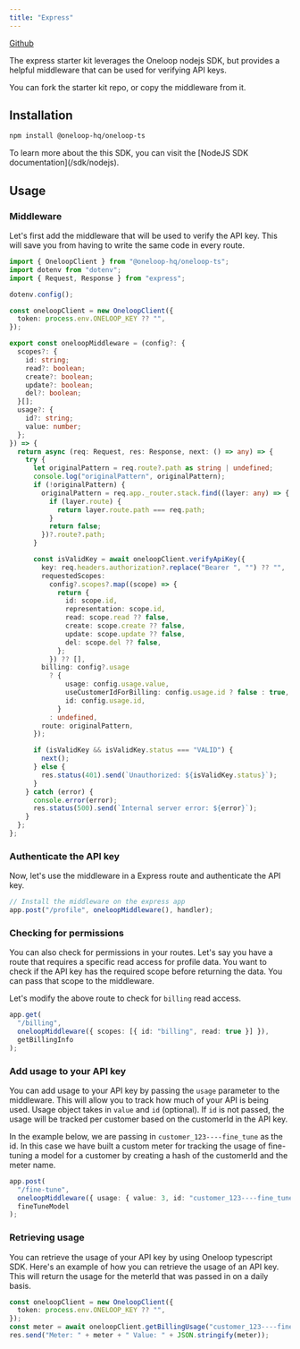 ```yaml
---
title: "Express"
---
```


<Icon icon="github" iconType="solid" color="#000000" /> [Github](https://github.com/oneloop-starter-kits/express)

The express starter kit leverages the Oneloop nodejs SDK, but provides a helpful middleware that can be used for verifying API keys.

You can fork the starter kit repo, or copy the middleware from it.

## Installation

```bash
npm install @oneloop-hq/oneloop-ts
```

<Info>
  To learn more about the this SDK, you can visit the [NodeJS SDK
  documentation](/sdk/nodejs).
</Info>

## Usage

### Middleware

Let's first add the middleware that will be used to verify the API key. This will save you from having to write the same code in every route.

```typescript middleware.ts
import { OneloopClient } from "@oneloop-hq/oneloop-ts";
import dotenv from "dotenv";
import { Request, Response } from "express";

dotenv.config();

const oneloopClient = new OneloopClient({
  token: process.env.ONELOOP_KEY ?? "",
});

export const oneloopMiddleware = (config?: {
  scopes?: {
    id: string;
    read?: boolean;
    create?: boolean;
    update?: boolean;
    del?: boolean;
  }[];
  usage?: {
    id?: string;
    value: number;
  };
}) => {
  return async (req: Request, res: Response, next: () => any) => {
    try {
      let originalPattern = req.route?.path as string | undefined;
      console.log("originalPattern", originalPattern);
      if (!originalPattern) {
        originalPattern = req.app._router.stack.find((layer: any) => {
          if (layer.route) {
            return layer.route.path === req.path;
          }
          return false;
        })?.route?.path;
      }

      const isValidKey = await oneloopClient.verifyApiKey({
        key: req.headers.authorization?.replace("Bearer ", "") ?? "",
        requestedScopes:
          config?.scopes?.map((scope) => {
            return {
              id: scope.id,
              representation: scope.id,
              read: scope.read ?? false,
              create: scope.create ?? false,
              update: scope.update ?? false,
              del: scope.del ?? false,
            };
          }) ?? [],
        billing: config?.usage
          ? {
              usage: config.usage.value,
              useCustomerIdForBilling: config.usage.id ? false : true,
              id: config.usage.id,
            }
          : undefined,
        route: originalPattern,
      });

      if (isValidKey && isValidKey.status === "VALID") {
        next();
      } else {
        res.status(401).send(`Unauthorized: ${isValidKey.status}`);
      }
    } catch (error) {
      console.error(error);
      res.status(500).send(`Internal server error: ${error}`);
    }
  };
};
```

### Authenticate the API key

Now, let's use the middleware in a Express route and authenticate the API key.

```typescript
// Install the middleware on the express app
app.post("/profile", oneloopMiddleware(), handler);
```

### Checking for permissions

You can also check for permissions in your routes. Let's say you have a route that requires a specific read access for profile data.
You want to check if the API key has the required scope before returning the data. You can pass that scope to the middleware.

Let's modify the above route to check for `billing` read access.

```typescript
app.get(
  "/billing",
  oneloopMiddleware({ scopes: [{ id: "billing", read: true }] }),
  getBillingInfo
);
```

### Add usage to your API key

You can add usage to your API key by passing the `usage` parameter to the middleware. This will allow you to track how much of your API is being used.
Usage object takes in `value` and `id` (optional). If `id` is not passed, the usage will be tracked per customer based on the customerId in the API key.

In the example below, we are passing in `customer_123----fine_tune` as the id. In this case we have built a custom meter for tracking the usage of fine-tuning a model for a customer by creating a hash of the customerId and the meter name.

```typescript
app.post(
  "/fine-tune",
  oneloopMiddleware({ usage: { value: 3, id: "customer_123----fine_tune" } }),
  fineTuneModel
);
```

### Retrieving usage

You can retrieve the usage of your API key by using Oneloop typescript SDK. Here's an example of how you can retrieve the usage of an API key.
This will return the usage for the meterId that was passed in on a daily basis.

```typescript
const oneloopClient = new OneloopClient({
  token: process.env.ONELOOP_KEY ?? "",
});
const meter = await oneloopClient.getBillingUsage("customer_123----fine_tune");
res.send("Meter: " + meter + " Value: " + JSON.stringify(meter));
```
